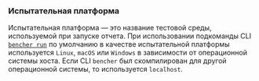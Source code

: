 ### Испытательная платформа
Испытательная платформа — это название тестовой среды, используемой при запуске отчета. При использовании подкоманды CLI <code><a href="/ru/docs/explanation/bencher-run/">bencher run</a></code> по умолчанию в качестве испытательной платформы используется `Linux`, `macOS` или `Windows` в зависимости от операционной системы хоста. Если CLI `bencher` был скомпилирован для другой операционной системы, то используется `localhost`.
